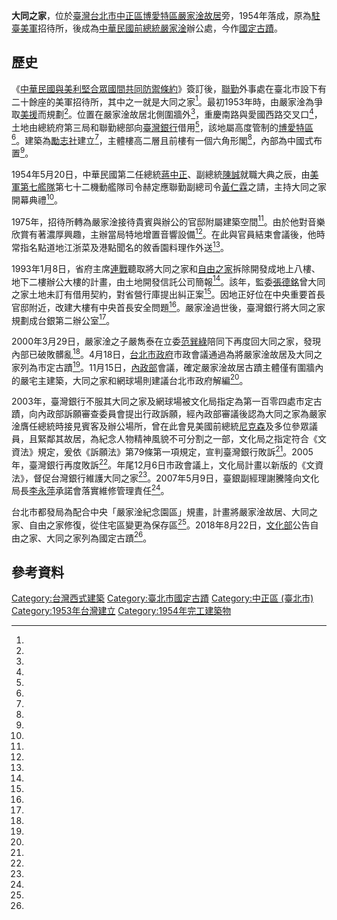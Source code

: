 {{coord|25.034946|121.512153|display=title}} 
{{TW monument
|name= 大同之家
|formername= 
|image=國定古蹟大同之家.jpg
|imagename= 
|othername= 
|formalname= 大同之家（含網球場）
|level = [[國定古蹟|國定古蹟]]
|class = 其他設施
|date=2018年8月22日
|time =1954年
|location=[[臺北市|臺北市]][[中正區_(臺北市)|中正區]][[重慶南路_(臺北市)|重慶南路]]二段2號
|open= 
|cost= 
|website= 
|reg_url =https://nchdb.boch.gov.tw/assets/overview/monument/20180909000003
}}
'''大同之家'''，位於[[臺灣|臺灣]][[台北市|台北市]][[中正區_(臺北市)|中正區]][[博愛特區|博愛特區]][[嚴家淦故居|嚴家淦故居]]旁，1954年落成，原為[[駐臺美軍|駐臺美軍]]招待所，後成為[[中華民國總統|中華民國前總統]][[嚴家淦|嚴家淦]]辦公處，今作[[中華民國國定古蹟|國定古蹟]]。

==歷史==
《[[中華民國與美利堅合眾國間共同防禦條約|中華民國與美利堅合眾國間共同防禦條約]]》簽訂後，[[聯勤|聯勤]]外事處在臺北市設下有二十餘座的美軍招待所，其中之一就是大同之家<ref name="子華"/>。最初1953年時，由嚴家淦為爭取[[美援|美援]]而規劃<ref name="陳昱勳"/>。位置在嚴家淦故居北側圍牆外<ref name="郭美瑜"/>，重慶南路與愛國西路交叉口<ref name="顏文閂"/>，土地由總統府第三局和聯勤總部向[[臺灣銀行|臺灣銀行]]借用<ref name="楊克華"/>，該地屬高度管制的[[博愛特區|博愛特區]]<ref name="周美惠"/>。建築為[[勵志社|勵志社]]建立<ref name="1954-05-20"/>，主體樓高二層且前樓有一個六角形閣<ref name="顏文閂"/>，內部為中國式布置<ref name="1954-05-20"/>。

1954年5月20日，中華民國第二任總統[[蔣中正|蔣中正]]、副總統[[陳誠|陳誠]]就職大典之辰，由[[第七艦隊_(美國海軍)|美軍第七艦隊]]第七十二機動艦隊司令赫定應聯勤副總司令[[黃仁霖|黃仁霖]]之請，主持大同之家開幕典禮<ref name="1954-05-20"/>。

1975年，招待所轉為嚴家淦接待貴賓與辦公的官邸附屬建築空間<ref name="陳昱勳"/>。由於他對音樂欣賞有著濃厚興趣，主辦當局特地增置音響設備<ref name="顏文閂"/>。在此與官員結束會議後，他時常指名點道地江浙菜及港點聞名的敘香園料理作外送<ref name="徐力剛"/>。

1993年1月8日，省府主席[[連戰|連戰]]聽取將大同之家和[[自由之家_(臺北市)|自由之家]]拆除開發成地上八樓、地下二樓辦公大樓的計畫，由土地開發信託公司簡報<ref name="楊克華"/>。該年，監委[[張德銘|張德銘]]曾大同之家土地未訂有借用契約，對省營行庫提出糾正案<ref name="陳素秋"/>。因地正好位在中央重要首長官邸附近，改建大樓有中央首長安全問題<ref name="楊克華"/>。嚴家淦過世後，臺灣銀行將大同之家規劃成台銀第二辦公室<ref name="王蘭芬"/>。

2000年3月29日，嚴家淦之子嚴雋泰在立委[[范巽綠|范巽綠]]陪同下再度回大同之家，發現內部已破敗髒亂<ref name="丁榮生"/>。4月18日，[[台北市政府|台北市政府]]市政會議通過為將嚴家淦故居及大同之家列為市定古蹟<ref name="潘彥妃"/>。11月15日，[[中華民國內政部|內政部]]會議，確定嚴家淦故居古蹟主體僅有圍牆內的嚴宅主建築，大同之家和網球場則建議台北市政府解編<ref name="李志德"/>。

2003年，臺灣銀行不服其大同之家及網球場被文化局指定為第一百零四處市定古蹟，向內政部訴願審查委員會提出行政訴願，經內政部審議後認為大同之家為嚴家淦膺任總統時接見賓客及辦公場所，曾在此會見美國前總統[[尼克森|尼克森]]及多位參眾議員，且緊鄰其故居，為紀念人物精神風貌不可分割之一部，文化局之指定符合《文資法》規定，爰依《訴願法》第79條第一項規定，宣判臺灣銀行敗訴<ref name="2003-11-14"/>。2005年，臺灣銀行再度敗訴<ref name="王文玲"/>。年尾12月6日市政會議上，文化局計畫以新版的《文資法》，督促台灣銀行維護大同之家<ref name="陳盈珊"/>。2007年5月9日，臺銀副經理謝騰隆向文化局長[[李永萍|李永萍]]承諾會落實維修管理責任<ref name="蔡依蒨"/>。

台北市都發局為配合中央「嚴家淦紀念園區」規畫，計畫將嚴家淦故居、大同之家、自由之家修復，從住宅區變更為保存區<ref name="陳芃"/>。2018年8月22日，[[中華民國文化部|文化部]]公告自由之家、大同之家列為國定古蹟<ref name="許文貞"/>。

==參考資料 ==
{{Reflist|35em|refs =
<ref name="許文貞">{{Cite news|url=https://www.chinatimes.com/newspapers/20180826000594-260115?chdtv|title=陳悅記祖宅 大師住這裡教戲|author=許文貞|language=zh-tw|newspaper=中國時報|date=2018-08-26|accessdate=2021-08-01|archive-date=2021-07-31|archive-url=https://web.archive.org/web/20210731185949/https://www.chinatimes.com/newspapers/20180826000594-260115?chdtv|dead-url=no}}</ref>

<ref name="陳芃">{{Cite news|url=https://www.chinatimes.com/newspapers/20161213000462-260107?chdtv|title=嚴家淦故居 將規畫紀念園區|author=陳芃|language=zh-tw|newspaper=中國時報|date=2016-12-13|accessdate=2021-08-01|archive-date=2021-07-31|archive-url=https://web.archive.org/web/20210731185955/https://www.chinatimes.com/newspapers/20161213000462-260107?chdtv|dead-url=no}}</ref>

<ref name="徐力剛">{{Cite news|url=https://www.chinatimes.com/newspapers/20180908000719-260113?chdtv|title=敘香園用料理寫歷史|author=徐力剛|language=zh-tw|newspaper=中國時報|date=2018-09-08|accessdate=2021-08-01|archive-date=2021-07-31|archive-url=https://web.archive.org/web/20210731185947/https://www.chinatimes.com/newspapers/20180908000719-260113?chdtv|dead-url=no}}</ref>

<ref name="陳昱勳">{{Cite news|url=https://ent.ltn.com.tw/news/paper/1227427|title=【藝術文化】文化部增列3國定古蹟 鄭麗君:加速修復|author=陳昱勳|language=zh-tw|newspaper=自由時報|date=2018-08-27|accessdate=2021-08-01|archive-date=2021-07-31|archive-url=https://web.archive.org/web/20210731185944/https://ent.ltn.com.tw/news/paper/1227427|dead-url=no}}</ref>

<ref name="王蘭芬">{{Cite news|url=|title=留住歷史 保存嚴家淦故居|author=王蘭芬|language=zh-tw|newspaper=民生報|date=2000-04-01|accessdate=}}</ref>

<ref name="潘彥妃">{{Cite news|url=|title=嚴家淦故居及大同之家 北市府通過為市定古蹟|author=潘彥妃|language=zh-tw|newspaper=聯合報|date=2000-04-19|accessdate=}}</ref>

<ref name="李志德">{{Cite news|url=|title=嚴家淦故居主建築 將公告為國定古蹟|author=李志德|language=zh-tw|newspaper=聯合報|date=2001-11-16|accessdate=}}</ref>

<ref name="陳素秋">{{Cite news|url=|title=監委查省屬行庫房產 也盯上嚴前總統住處|author=陳素秋|language=zh-tw|newspaper=聯合晚報|date=1993-06-25|accessdate=}}</ref>

<ref name="郭美瑜">{{Cite news|url=|title=國定古蹟嚴家淦故居　嚴家淦先生寄予深情|author=郭美瑜|language=zh-tw|newspaper=中央日報|date=2006-04-29|accessdate=}}</ref>

<ref name="子華">{{Cite news|url=|title=《告別的年代》台北街頭 處處美軍|author=子華|language=zh-tw|newspaper=聯合報|date=1997-11-16|accessdate=}}</ref>

<ref name="1954-05-20">{{Cite news|url=|title=迎接新時代 展開新史頁 第二任總統副總統 今日舉行就職大典 中外首長應邀觀禮者三千餘人 海內外軍民鼓舞歡騰同申祝賀|author=|language=zh-tw|newspaper=聯合報|date=1954-05-20|accessdate=}}</ref>

<ref name="顏文閂">{{Cite news|url=|title=大同之家 人傑地靈 嚴總統卸職後的治事之所|author=[[顏文閂|顏文閂]]|language=zh-tw|newspaper=聯合報|date=1978-05-20|accessdate=}}</ref>

<ref name="楊克華">{{Cite news|url=|title=大同之家自由之家土地 省府收回擬開發成大樓|author=|language=zh-tw|newspaper=聯合報|date=1993-01-08|accessdate=}}</ref>

<ref name="丁榮生">{{Cite news|url=|title=大同之家嚴家淦故居古蹟價值崇高|author=丁榮生|language=zh-tw|newspaper=中國時報 |date=2000-03-30|accessdate=}}</ref>

<ref name="2003-11-14">{{Cite news|url=|title=大同之家指定古蹟符規定 內政部駁回台銀行政訴願|author=|language=zh-tw|newspaper=民生報|date=2003-11-14|accessdate=}}</ref>

<ref name="王文玲">{{Cite news|url=|title=大同之家列古蹟　台銀翻案判敗訴|author=王文玲|language=zh-tw|newspaper=聯合報|date=2005-01-20|accessdate=}}</ref>

<ref name="陳盈珊">{{Cite news|url=|title=7處市有古蹟荒蕪 擬祭罰則|author=陳盈珊|language=zh-tw|newspaper=中國時報|date=2005-12-07|accessdate=}}</ref>

<ref name="蔡依蒨">{{Cite news|url=|title=多處文資建物 台銀允維修管理|author=蔡依蒨|language=zh-tw|newspaper=中國時報|date=2007-05-10|accessdate=}}</ref>

<ref name="周美惠">{{Cite news|url=|title=嚴家淦故居籲提報古蹟|author=周美惠、何振忠|language=zh-tw|newspaper=聯合報|date=2000-04-01|accessdate=}}</ref>

}}

{{臺北市文化資產}}
{{中華民國國定古蹟}}
[[Category:台灣西式建築|Category:台灣西式建築]]
[[Category:臺北市國定古蹟|Category:臺北市國定古蹟]]
[[Category:中正區_(臺北市)|Category:中正區 (臺北市)]]
[[Category:1953年台灣建立|Category:1953年台灣建立]]
[[Category:1954年完工建築物|Category:1954年完工建築物]]